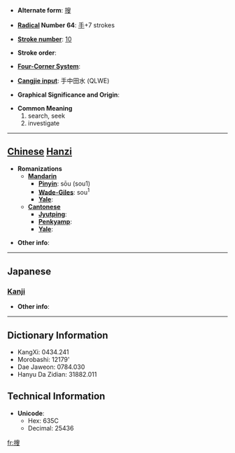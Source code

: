 * '''Alternate form''': [[搜]]

* '''[[Wiktionary:Chinese radical index| Radical]] Number 64''': [[Wiktionary:Chinese radical index 手|手]]+7 strokes

* '''[[Wiktionary:Chinese total strokes index|Stroke number]]''': [[Wiktionary:Chinese total strokes index 10|10]]

* '''Stroke order''': 

* '''[[Wiktionary:Chinese four corner index|Four-Corner System]]''': 

* '''[[Wiktionary:Chinese Cangjie index|Cangjie input]]''': 手中田水 (QLWE)

* '''Graphical Significance and Origin''': 

* '''Common Meaning'''
*#search, seek
*# investigate


----

== [[Chinese]] [[Hanzi]] ==

* '''Romanizations'''
** '''[[Mandarin]]'''
*** '''[[Pinyin]]''': sōu (sou1)
*** '''[[Wade-Giles]]''': sou<sup>1</sup>
*** '''[[Yale]]''': 
** '''[[Cantonese]]'''
*** '''[[Jyutping]]''':
*** '''[[Penkyamp]]''': 
*** '''[[Yale]]''': 

* '''Other info''': 

----

==Japanese==
===[[Kanji]]===
{{kanji|on readings=[[そう]] (sō)|kun readings=[[さがす]] (sagasu)}}

* '''Other info''':  

----

== Dictionary Information ==

* KangXi: 0434.241
* Morobashi: 12179'
* Dae Jaweon: 0784.030
* Hanyu Da Zidian: 31882.011

== Technical Information ==

* '''Unicode''':
** Hex: 635C
** Decimal: 25436

[[fr:捜]]